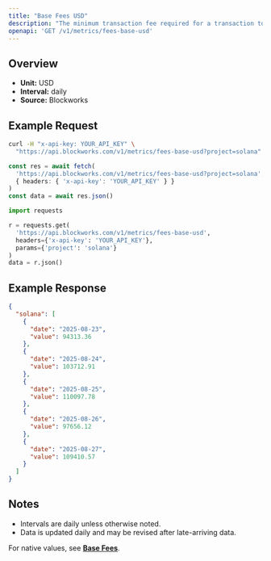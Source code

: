 ```yaml
---
title: "Base Fees USD"
description: "The minimum transaction fee required for a transaction to be included in a block"
openapi: 'GET /v1/metrics/fees-base-usd'
---
```


## Overview

- **Unit:** USD
- **Interval:** daily
- **Source:** Blockworks

## Example Request

<CodeGroup>

```bash cURL
curl -H "x-api-key: YOUR_API_KEY" \
  "https://api.blockworks.com/v1/metrics/fees-base-usd?project=solana"
```

```typescript TypeScript
const res = await fetch(
  'https://api.blockworks.com/v1/metrics/fees-base-usd?project=solana',
  { headers: { 'x-api-key': 'YOUR_API_KEY' } }
)
const data = await res.json()
```

```python Python
import requests

r = requests.get(
  'https://api.blockworks.com/v1/metrics/fees-base-usd',
  headers={'x-api-key': 'YOUR_API_KEY'},
  params={'project': 'solana'}
)
data = r.json()
```

</CodeGroup>

## Example Response

```json
{
  "solana": [
    {
      "date": "2025-08-23",
      "value": 94313.36
    },
    {
      "date": "2025-08-24",
      "value": 103712.91
    },
    {
      "date": "2025-08-25",
      "value": 110097.78
    },
    {
      "date": "2025-08-26",
      "value": 97656.12
    },
    {
      "date": "2025-08-27",
      "value": 109410.57
    }
  ]
}
```

## Notes
- Intervals are daily unless otherwise noted.
- Data is updated daily and may be revised after late-arriving data.


<Note>For native values, see **[Base Fees](./fees-base)**.</Note>